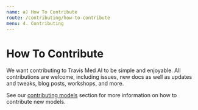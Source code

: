 ```yaml
---
name: a) How To Contribute
route: /contributing/how-to-contribute
menu: 4. Contributing
---
```


# How To Contribute

We want contributing to Travis Med AI to be simple and enjoyable.
All contributions are welcome, including issues, new docs as well as updates and tweaks, blog posts, workshops, and more.

See our [contributing models](/contributing/contributing-models) section for more information on how to contribute new models.